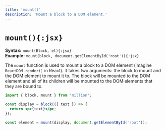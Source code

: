```yaml
---
title: 'mount()'
description: 'Mount a block to a DOM element.'
---
```


# `mount(){:jsx}`

**Syntax:** `mount(Block, el){:jsx}`\
**Example:** `mount(block, document.getElementById('root')){:jsx}`

The `mount` function is used to mount a block to a DOM element (imagine `ReactDOM.render()` in React). It takes two arguments: the block to mount and the DOM element to mount it to. The block will be mounted to the DOM element and all of its children will be mounted to the DOM elements that they are bound to.

```jsx
import { block, mount } from 'million';

const display = block(({ text }) => {
  return <p>{text}</p>;
});

const element = mount(display, document.getElementById('root'));
```
